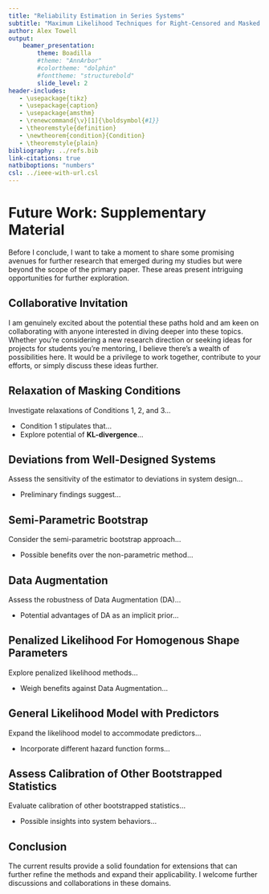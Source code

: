 ```yaml
---
title: "Reliability Estimation in Series Systems"
subtitle: "Maximum Likelihood Techniques for Right-Censored and Masked Failure Data"
author: Alex Towell
output: 
    beamer_presentation:
        theme: Boadilla
        #theme: "AnnArbor"
        #colortheme: "dolphin"
        #fonttheme: "structurebold"
        slide_level: 2
header-includes:
   - \usepackage{tikz}
   - \usepackage{caption}
   - \usepackage{amsthm}
   - \renewcommand{\v}[1]{\boldsymbol{#1}}
   - \theoremstyle{definition}
   - \newtheorem{condition}{Condition}
   - \theoremstyle{plain}
bibliography: ../refs.bib
link-citations: true
natbiboptions: "numbers"
csl: ../ieee-with-url.csl
---
```


# Future Work: Supplementary Material

Before I conclude, I want to take a moment to share some promising avenues for
further research that emerged during my studies but were beyond the scope of the
primary paper. These areas present intriguing opportunities for further
exploration.

## Collaborative Invitation

I am genuinely excited about the potential these paths hold and am keen on
collaborating with anyone interested in diving deeper into these topics. Whether
you're considering a new research direction or seeking ideas for projects for
students you're mentoring, I believe there's a wealth of possibilities here. It
would be a privilege to work together, contribute to your efforts, or simply
discuss these ideas further.

## Relaxation of Masking Conditions

Investigate relaxations of Conditions 1, 2, and 3...

- Condition 1 stipulates that...
- Explore potential of **KL-divergence**...

## Deviations from Well-Designed Systems

Assess the sensitivity of the estimator to deviations in system design...

- Preliminary findings suggest...

## Semi-Parametric Bootstrap

Consider the semi-parametric bootstrap approach...

- Possible benefits over the non-parametric method...

## Data Augmentation

Assess the robustness of Data Augmentation (DA)...

- Potential advantages of DA as an implicit prior...

## Penalized Likelihood For Homogenous Shape Parameters

Explore penalized likelihood methods...

- Weigh benefits against Data Augmentation...

## General Likelihood Model with Predictors

Expand the likelihood model to accommodate predictors...

- Incorporate different hazard function forms...

## Assess Calibration of Other Bootstrapped Statistics

Evaluate calibration of other bootstrapped statistics...

- Possible insights into system behaviors...

## Conclusion

The current results provide a solid foundation for extensions that can further
refine the methods and expand their applicability. I welcome further discussions
and collaborations in these domains.

